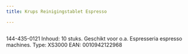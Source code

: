 ```yaml
---
title: Krups Reinigingstablet Espresso

---
```



<Image src={imageProduct} width={imageProduct.width} alt="" />


144-435-0121
Inhoud:
10 stuks.
Geschikt voor o.a. Espresseria espresso machines.
Type: XS3000
EAN: 0010942122968

